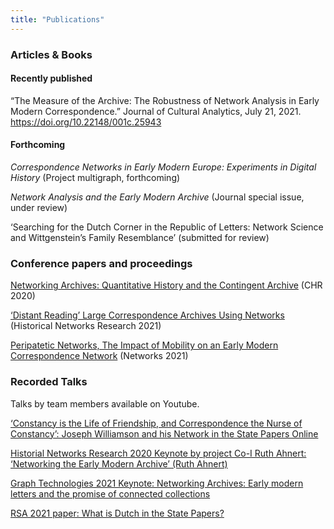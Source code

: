 ```yaml
---
title: "Publications"
---
```


### Articles & Books  

#### Recently published  

"The Measure of the Archive: The Robustness of Network Analysis in Early Modern Correspondence." Journal of Cultural Analytics, July 21, 2021. <https://doi.org/10.22148/001c.25943>

#### Forthcoming  

*Correspondence Networks in Early Modern Europe: Experiments in Digital History* (Project multigraph, forthcoming)

*Network Analysis and the Early Modern Archive* (Journal special issue, under review)

'Searching for the Dutch Corner in the Republic of Letters: Network Science and Wittgenstein's Family Resemblance' (submitted for review)

### Conference papers and proceedings

[Networking Archives: Quantitative History and the Contingent Archive](http://ceur-ws.org/Vol-2723/short21.pdf) (CHR 2020)

['Distant Reading' Large Correspondence Archives Using Networks](http://hnr2021.historicalnetworkresearch.org/?page_id=360) (Historical Networks Research 2021)

[Peripatetic Networks, The Impact of Mobility on an Early Modern Correspondence Network](https://yann-ryan.github.io/talk/peripatetic-networks-the-impact-of-mobility-on-an-early-modern-correspondence-network/) (Networks 2021)

### Recorded Talks

Talks by team members available on Youtube.

['Constancy is the Life of Friendship, and Correspondence the Nurse of Constancy': Joseph Williamson and his Network in the State Papers Online](https://queenmaryenglish.wordpress.com/archived-pgrs/2020-21/1st-october-dr-yann-ryan-qmul/)

[Historial Networks Research 2020 Keynote by project Co-I Ruth Ahnert: 'Networking the Early Modern Archive' (Ruth Ahnert)](https://youtu.be/Xu8kAFe2fJg)

[Graph Technologies 2021 Keynote: Networking Archives: Early modern letters and the promise of connected collections](https://youtu.be/U17HvqmXCEk)

[RSA 2021 paper: What is Dutch in the State Papers?](https://youtu.be/RwdEQxdpnjM)
